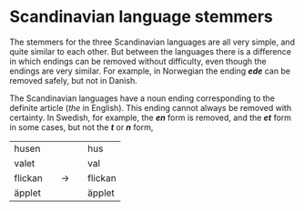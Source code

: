 # Scandinavian language stemmers

The stemmers for the three Scandinavian languages are all very simple, and quite similar to each other. But between the languages there is a difference in which endings can be removed without difficulty, even though the endings are very similar. For example, in Norwegian the ending **_ede_** can be removed safely, but not in Danish.

The Scandinavian languages have a noun ending corresponding to the definite article (_the_ in English). This ending cannot always be removed with certainty. In Swedish, for example, the **_en_** form is removed, and the **_et_** form in some cases, but not the **_t_** or **_n_** form,

|     |     |     |     |     |
| --- | --- | --- | --- | --- |
| husen |     |     |     | hus |
| valet |     |     |     | val |
| flickan |     | →   |     | flickan |
| äpplet |     |     |     | äpplet |
